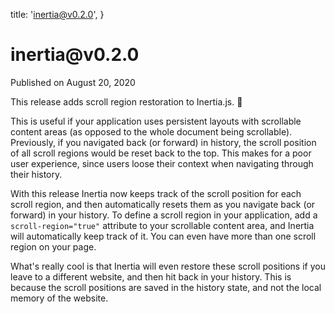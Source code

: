 
  title: 'inertia@v0.2.0',
}

<h1>inertia@v0.2.0</h1>

<div className="-mt-8 mb-12 text-base font-medium text-gray-600">Published on August 20, 2020</div>

This release adds scroll region restoration to Inertia.js. 🎉

This is useful if your application uses persistent layouts with scrollable content areas (as opposed to the whole document being scrollable). Previously, if you navigated back (or forward) in history, the scroll position of all scroll regions would be reset back to the top. This makes for a poor user experience, since users loose their context when navigating through their history.

With this release Inertia now keeps track of the scroll position for each scroll region, and then automatically resets them as you navigate back (or forward) in your history. To define a scroll region in your application, add a `scroll-region="true"` attribute to your scrollable content area, and Inertia will automatically keep track of it. You can even have more than one scroll region on your page.

What's really cool is that Inertia will even restore these scroll positions if you leave to a different website, and then hit back in your history. This is because the scroll positions are saved in the history state, and not the local memory of the website.
